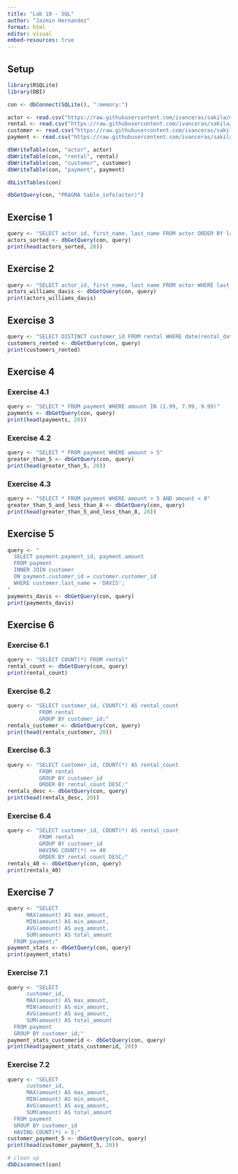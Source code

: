 ```yaml
---
title: "Lab 10 - SQL"
author: "Jazmin Hernandez"
format: html
editor: visual
embed-resources: true
---
```


## Setup

```r
library(RSQLite)
library(DBI)
```

```r
con <- dbConnect(SQLite(), ":memory:")
```

```r
actor <- read.csv("https://raw.githubusercontent.com/ivanceras/sakila/master/csv-sakila-db/actor.csv")
rental <- read.csv("https://raw.githubusercontent.com/ivanceras/sakila/master/csv-sakila-db/rental.csv")
customer <- read.csv("https://raw.githubusercontent.com/ivanceras/sakila/master/csv-sakila-db/customer.csv")
payment <- read.csv("https://raw.githubusercontent.com/ivanceras/sakila/master/csv-sakila-db/payment_p2007_01.csv")
```

```r
dbWriteTable(con, "actor", actor)
dbWriteTable(con, "rental", rental)
dbWriteTable(con, "customer", customer)
dbWriteTable(con, "payment", payment)
```

```r
dbListTables(con)
```

```r
dbGetQuery(con, "PRAGMA table_info(actor)")
```

## Exercise 1

```r
query <- "SELECT actor_id, first_name, last_name FROM actor ORDER BY last_name, first_name"
actors_sorted <- dbGetQuery(con, query)
print(head(actors_sorted, 20))
```

## Exercise 2

```r
query <- "SELECT actor_id, first_name, last_name FROM actor WHERE last_name IN ('WILLIAMS', 'DAVIS')"
actors_williams_davis <- dbGetQuery(con, query)
print(actors_williams_davis)
```

## Exercise 3

```r
query <- "SELECT DISTINCT customer_id FROM rental WHERE date(rental_date) = '2005-07-05'"
customers_rented <- dbGetQuery(con, query)
print(customers_rented)
```

## Exercise 4

### Exercise 4.1

```r
query <- "SELECT * FROM payment WHERE amount IN (1.99, 7.99, 9.99)"
payments <- dbGetQuery(con, query)
print(head(payments, 20))
```

### Exercise 4.2
```r
query <- "SELECT * FROM payment WHERE amount > 5"
greater_than_5 <- dbGetQuery(con, query)
print(head(greater_than_5, 20))
```

### Exercise 4.3
```r
query <- "SELECT * FROM payment WHERE amount > 5 AND amount < 8"
greater_than_5_and_less_than_8 <- dbGetQuery(con, query)
print(head(greater_than_5_and_less_than_8, 20))
```

## Exercise 5
```r
query <- "
  SELECT payment.payment_id, payment.amount
  FROM payment
  INNER JOIN customer
  ON payment.customer_id = customer.customer_id
  WHERE customer.last_name = 'DAVIS';
"
payments_davis <- dbGetQuery(con, query)
print(payments_davis)
```

## Exercise 6
### Exercise 6.1
```r
query <- "SELECT COUNT(*) FROM rental"
rental_count <- dbGetQuery(con, query)
print(rental_count)
```

### Exercise 6.2
```r
query <- "SELECT customer_id, COUNT(*) AS rental_count
          FROM rental
          GROUP BY customer_id;"
rentals_customer <- dbGetQuery(con, query)
print(head(rentals_customer, 20))
```
### Exercise 6.3
```r
query <- "SELECT customer_id, COUNT(*) AS rental_count
          FROM rental
          GROUP BY customer_id
          ORDER BY rental_count DESC;"
rentals_desc <- dbGetQuery(con, query)
print(head(rentals_desc, 20))
```

### Exercise 6.4
```r
query <- "SELECT customer_id, COUNT(*) AS rental_count
          FROM rental
          GROUP BY customer_id
          HAVING COUNT(*) >= 40
          ORDER BY rental_count DESC;"
rentals_40 <- dbGetQuery(con, query)
print(rentals_40)
```

## Exercise 7
```r
query <- "SELECT 
      MAX(amount) AS max_amount,
      MIN(amount) AS min_amount,
      AVG(amount) AS avg_amount,
      SUM(amount) AS total_amount
  FROM payment;"
payment_stats <- dbGetQuery(con, query)
print(payment_stats)

```


### Exercise 7.1

```r
query <- "SELECT 
      customer_id,
      MAX(amount) AS max_amount,
      MIN(amount) AS min_amount,
      AVG(amount) AS avg_amount,
      SUM(amount) AS total_amount
  FROM payment
  GROUP BY customer_id;"
payment_stats_customerid <- dbGetQuery(con, query)
print(head(payment_stats_customerid, 20))
```

### Exercise 7.2
```r
query <- "SELECT 
      customer_id,
      MAX(amount) AS max_amount,
      MIN(amount) AS min_amount,
      AVG(amount) AS avg_amount,
      SUM(amount) AS total_amount
  FROM payment
  GROUP BY customer_id
  HAVING COUNT(*) > 5;"
customer_payment_5 <- dbGetQuery(con, query)
print(head(customer_payment_5, 20))
```

```r
# clean up
dbDisconnect(con)

```





